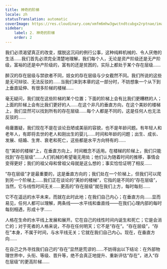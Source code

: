 ```yaml
---
title: 神奇的阶梯
locale: zh
statusTranslation: automatic
coverImage: https://res.cloudinary.com/xmfm6mhw3gwctndtcubgx2rptnae/image/upload/v1740468922/small_cover_tratado_de_psicologia_revolucionaria_a4c0dca4e0.webp
sidebar:
    label: 2. 神奇的阶梯
    order: 2
---
```

我们必须渴望真正的改变，摆脱这沉闷的例行公事，这种纯粹机械的、令人厌倦的生活……我们首先必须完全清楚地理解，我们每个人，无论是资产阶级还是无产阶级，富裕的还是中产阶级的，富有的还是贫困的，实际上都处于某个存在层级……

醉汉的存在层级与禁欲者不同，妓女的存在层级与少女截然不同。我们所说的这些是无可辩驳、无法反驳的……当我们来到本章的这一部分时，不妨想象一个从下到上垂直延伸、有很多阶梯的楼梯……

毫无疑问，我们就在这些阶梯的某个位置；下面的阶梯上会有比我们更糟糕的人；上面的阶梯上会有比我们更好的人……在这个非凡的垂直方向，在这个美妙的楼梯上，我们显然可以找到所有的存在层级……每个人都是不同的，这是任何人也无法反驳的……

毋庸置疑，我们现在不是在谈论丑陋或美丽的容貌，也不是年龄问题。有年轻人和老年人，有即将去世的老人和刚出生的婴儿……时间和年龄的问题；出生、成长、发展、结婚、生育、衰老和死亡，这些都是水平方向特有的……

在“美妙的楼梯”上，在垂直方向上，时间概念不适用。在楼梯的阶梯上，我们只能找到“存在层级”……人们机械的希望毫无用处；他们认为随着时间的推移，事情会变得更好；我们的祖父母和曾祖父母就是这么想的；事实恰恰证明了相反……

“存在层级”才是最重要的，这是垂直方向的；我们处在一个阶梯上，但我们可以爬到另一个阶梯上……我们正在谈论的“美妙的楼梯”，它指的是不同的“存在层级”，当然，它与线性时间无关……更高的“存在层级”就在我们上方，每时每刻……

它不在遥远的水平未来，而就在此时此地；在我们自己内心；在垂直方向……显而易见，任何人都可以理解，两条线——水平线和垂直线——在我们心理内部的每时每刻相遇，形成十字……

人格在生命的水平线上发展和展开。它在自己的线性时间内诞生和死亡；它是会消亡的；对于死者的人格来说，不存在任何明天；它不是“存在”。“存在层级”，“存在”本身，不属于时间，与水平线无关；它就在我们自己内心。现在，在垂直方向……

在自己之外寻找我们自己的“存在”显然是荒谬的……不妨得出以下结论：在外部物理世界中，头衔、等级、晋升等，绝不会真正地提升、重新评估“存在”，进入“存在层级”的更高阶梯……

